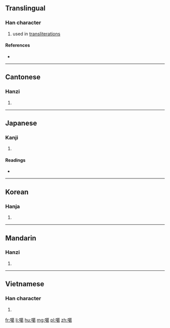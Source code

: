 ==Translingual==

===Han character===
{{Han char|rn=30|rad=口|as=13|sn=16|four=6402<sub>7</sub>|canj=口廿日女 (RTAV)|ids=⿰[[口]][[葛]]}}

# used in [[transliteration]]s

====References====
* {{Han ref|kx=0211.121|dkj=04426|hdz=10681.080|uh=5676|ud=22134|bh=BEBF|bd=48831}}

----

==Cantonese==

===Hanzi===
{{yue-hanzi|jyut=[[gaa1]]|y=ga1}}

# {{defn|lang=yue|sort=口13}}

----

==Japanese==

===Kanji===
{{ja-kanji|grade=|rs=口13}}

# {{defn|lang=ja|sort=口13}}

====Readings====
* {{ja-readings|on=[[かつ]] (katsu), [[かち]] (kachi)|kun=}}

----

==Korean==

===Hanja===
{{ko-hanja|hangeul=갈|rv=gal|mr=kal}}

# {{defn|lang=ko|sort=口13}}

----

==Mandarin==

===Hanzi===
{{cmn-hanzi|pin=[[gé]] ([[ge2]])|wg=ko<sup>2</sup>}}

# {{defn|lang=cmn|sort=口13}}

----

==Vietnamese==

===Han character===
{{vi-hantu|[[cát]], [[gắt]]|rs=口13}}

# {{defn|lang=vi|sort=口13}}

[[fr:噶]]
[[li:噶]]
[[hu:噶]]
[[mg:噶]]
[[pl:噶]]
[[zh:噶]]